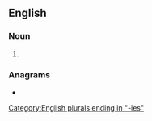 ==English==

===Noun===
{{head|en|noun plural form}}

# {{plural of|dobby|lang=en}}

===Anagrams===
* {{anagrams|en|biobeds}}

[[Category:English plurals ending in "-ies"]]